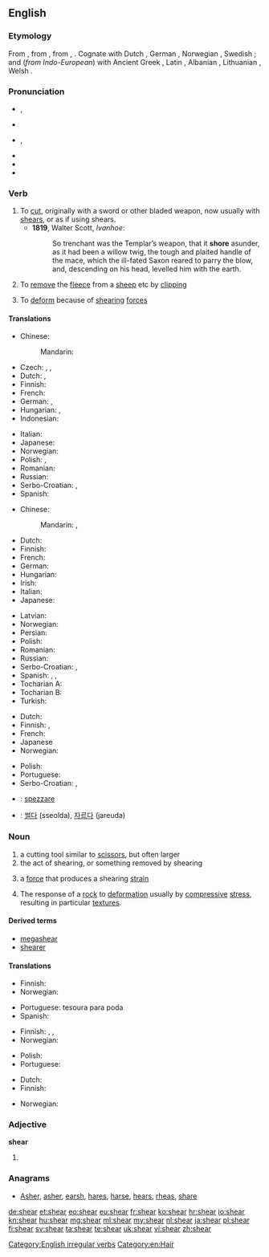 ==English==
{{wikipedia}}

===Etymology===
From {{etyl|ang|en}} {{term|scieran|lang=ang}}, from {{etyl|gem-pro|en}} {{recons|skeranan|lang=gem-pro}}, from {{etyl|ine-pro|en}} {{recons|ker-|lang=ine-pro}}, {{recons|sker-|lang=ine-pro}}.  Cognate with Dutch {{term|scheren|lang=nl}}, German {{term|scheren|lang=de}}, Norwegian {{term|skjære|lang=no}}, Swedish {{term|skära|lang=sv}}; and (''from Indo-European'') with Ancient Greek {{term|κείρω||I cut off|tr=keirō|lang=grc|sc=polytonic}}, Latin {{term|caro||flesh|lang=la}}, Albanian {{term|harr||to cut, to mow|lang=sq}}, Lithuanian {{term|skìrti||separate|lang=lt}}, Welsh {{term|ysgar||separate|lang=cy}}.

===Pronunciation===
* {{a|UK}} {{IPA|/ʃɪə(ɹ)/}}, {{X-SAMPA|/SI(r)/}}
* {{rhymes|ɪə(r)}}
* {{a|US}} {{IPA|/ʃiɹ/}}, {{X-SAMPA|/Sir/}}
* {{rhymes|ir}}
* {{audio|en-us-sheer.ogg|Audio (US)}}
* {{homophones|sheer}}

===Verb===
{{en-verb|shears|shearing|'''[[sheared]]''' ''or'' '''[[shore]]'''|'''[[shorn]] '''or''' [[sheared]]'''}}

# To [[cut]], originally with a sword or other bladed weapon, now usually with [[shears]], or as if using shears.
#* '''1819''', Walter Scott, ''Ivanhoe'':
#*: So trenchant was the Templar’s weapon, that it '''shore''' asunder, as it had been a willow twig, the tough and plaited handle of the mace, which the ill-fated Saxon reared to parry the blow, and, descending on his head, levelled him with the earth.
# To [[remove]] the [[fleece]] from a [[sheep]] etc by [[clipping]]
# {{physics}} To [[deform]] because of [[shearing]] [[force]]s

====Translations====
{{trans-top|to cut}}
* Chinese:
*: Mandarin: {{t|cmn|切|tr=qiè|sc=Hani}}
* Czech: {{t-|cs|stříhat}}, {{t-|cs|ostříhat}}, {{t-|cs|ustřihnout}}
* Dutch: {{t+|nl|afsnijden}}, {{t+|nl|knippen}}
* Finnish: {{t-|fi|viiltää}}
* French: {{t+|fr|couper}}
* German: {{t+|de|abschneiden}}, {{t+|de|schneiden}}
* Hungarian: {{t+|hu|vág}}, {{t+|hu|levág}}
* Indonesian: {{t+|id|memotong}}
{{trans-mid}}
* Italian: {{t+|it|tagliare}}
* Japanese: {{t+|ja|切る|tr=きる, kiru}}
* Norwegian: {{t+|no|klippe}}
* Polish: {{t+|pl|ciąć}}, {{t+|pl|ścinać}}
* Romanian: {{t-|ro|tunde}}
* Russian: {{t+|ru|резать|tr=rézatʹ|sc=Cyrl}}
* Serbo-Croatian: {{t-|sh|исећи|sc=Cyrl}}, {{t-|sh|iseći}}
* Spanish: {{t-|es|cizallar}}
{{trans-bottom}}

{{trans-top|to remove the fleece from a sheep}}
* Chinese:
*: Mandarin: {{t|cmn|剪斷|sc=Hani}}, {{t|cmn|剪断|tr=jiǎnduàn|sc=Hani}}
* Dutch: {{t+|nl|scheren}}
* Finnish: {{t+|fi|keritä}}
* French: {{t+|fr|tondre}}
* German: {{t+|de|scheren}}
* Hungarian: {{t+|hu|megnyír}}
* Irish: {{t-|ga|lom}}
* Italian: {{t+|it|tosare}}
* Japanese: {{t+|ja|刈る|tr=かる, karu}}
{{trans-mid}}
* Latvian: {{t-|lv|cirpt}}
* Norwegian: {{t+|no|klippe}}
* Persian: {{t+|fa|کوتاه کردن|tr=kutâh kardan}}
* Polish: {{t-|pl|strzyc}}
* Romanian: {{t-|ro|tunde}}
* Russian: {{t+|ru|стричь|tr=stričʹ}}
* Serbo-Croatian: {{t-|sh|стригати|sc=Cyrl}}, {{t-|sh|strigati}}
* Spanish: {{t+|es|esquilar}}, {{t-|es|tonsurar}}, {{t+|es|tundir}}
* Tocharian A: {{tø|xto|wärk-}}
* Tocharian B: {{tø|txb|wārk-}}
* Turkish: {{t+|tr|kırkmak}}
{{trans-bottom}}

{{trans-top|to deform because of shearing forces}}
* Dutch: {{t-|nl|afschuiven}}
* Finnish: {{t+|fi|leikata}},  {{t-|fi|leikkautua}}
* French: {{t+|fr|cisailler}}
* Japanese {{t-|ja|剪断|tr=せんだんする, sendan suru|alt=剪断する}}
* Norwegian: {{t+|no|klippe}}
{{trans-mid}}
* Polish: {{t+|pl|ścinać}}
* Portuguese: {{t-|pt|cisalhar}}
* Serbo-Croatian: {{t-|sh|извити|sc=Cyrl}}, {{t-|sh|izviti}}
{{trans-bottom}}

{{checktrans-top}}
* {{ttbc|it}}: [[spezzare]]
{{trans-mid}}
* {{ttbc|ko}}: [[썰다]] (sseolda), [[자르다]] (jareuda)
{{trans-bottom}}

===Noun===
{{en-noun}}

# a cutting tool similar to [[scissors]], but often larger
# the act of shearing, or something removed by shearing
# {{physics}} a [[force]] that produces a shearing [[strain]]
# {{geology}} The response of a [[rock]] to [[deformation]] usually by [[compressive]] [[stress]], resulting in particular [[texture]]s.

====Derived terms====
* [[megashear]]
* [[shearer]]

====Translations====
{{trans-top|a cutting tool similar to scissors}}
* Finnish: {{t-|fi|keritsimet|p}}
* Norwegian: {{t-|no|bøylesaks|c}}
{{trans-mid}}
* Portuguese: tesoura para poda
* Spanish: {{t-|es|cizalla|f}}
{{trans-bottom}}

{{trans-top|the act of shearing, or something removed by shearing}}
* Finnish: {{t+|fi|leikkaus}},  {{t+|fi|leike}},  {{t-|fi|leikkuu}}
* Norwegian: {{t-|no|klipp|m}}
{{trans-mid}}
* Polish: {{t-|pl|ścinanie|n}}
* Portuguese: {{t-|pt|poda}}
{{trans-bottom}}

{{trans-top|a force that produces a shearing strain}}
* Dutch: {{t-|nl|afschuifkracht|m}}
* Finnish: {{t-|fi|leikkausvoima}}
{{trans-mid}}
* Norwegian: {{t-|no|klipp|n}}
{{trans-bottom}}

===Adjective===
'''shear'''

# {{misspelling of|sheer}}

===Anagrams===
* [[Asher#English|Asher]], [[asher#English|asher]], [[earsh#English|earsh]], [[hares#English|hares]], [[harse#English|harse]], [[hears#English|hears]], [[rheas#English|rheas]], [[share#English|share]]

[[Category:English irregular verbs]]
[[Category:en:Hair]]

[[de:shear]]
[[et:shear]]
[[eo:shear]]
[[eu:shear]]
[[fr:shear]]
[[ko:shear]]
[[hr:shear]]
[[io:shear]]
[[kn:shear]]
[[hu:shear]]
[[mg:shear]]
[[ml:shear]]
[[my:shear]]
[[nl:shear]]
[[ja:shear]]
[[pl:shear]]
[[fi:shear]]
[[sv:shear]]
[[ta:shear]]
[[te:shear]]
[[uk:shear]]
[[vi:shear]]
[[zh:shear]]